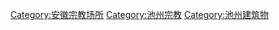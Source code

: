 [[Category:安徽宗教场所|Category:安徽宗教场所]]
[[Category:池州宗教|Category:池州宗教]]
[[Category:池州建筑物|Category:池州建筑物]]